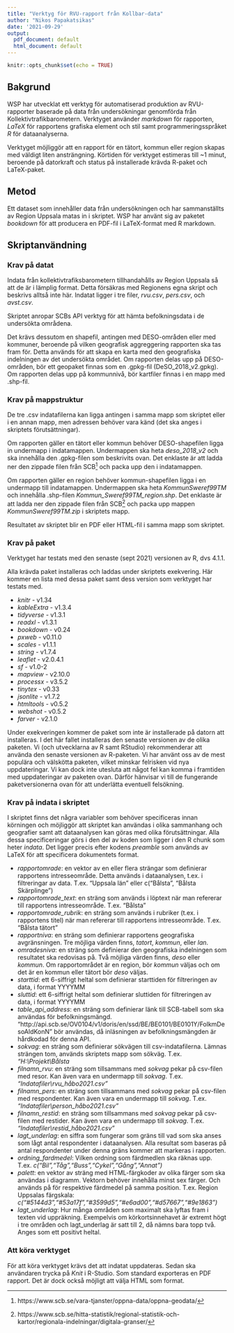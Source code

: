 ```yaml
---
title: "Verktyg för RVU-rapport från Kollbar-data"
author: "Nikos Papakatsikas"
date: '2021-09-29'
output:
  pdf_document: default
  html_document: default
---
```


```r
knitr::opts_chunk$set(echo = TRUE)
```

## Bakgrund
WSP har utvecklat ett verktyg för automatiserad produktion av RVU-rapporter baserade på data från undersökningar genomförda från Kollektivtrafikbarometern. Verktyget använder *markdown* för rapporten, *LaTeX* för rapportens grafiska element och stil samt programmeringsspråket *R* för dataanalyserna.

Verktyget möjliggör att en rapport för en tätort, kommun eller region skapas med väldigt liten ansträngning. Körtiden för verktyget estimeras till ~1 minut, beroende på datorkraft och status på installerade krävda R-paket och LaTeX-paket.

## Metod
Ett dataset som innehåller data från undersökningen och har sammanställts av Region Uppsala matas in i skriptet. WSP har använt sig av paketet *bookdown* för att producera en PDF-fil i LaTeX-format med R markdown.

## Skriptanvändning

### Krav på datat
Indata från kollektivtrafiksbarometern tillhandahålls av Region Uppsala så att de är i lämplig format. Detta försäkras med Regionens egna skript och beskrivs alltså inte här. Indatat ligger i tre filer, *rvu.csv*, *pers.csv*, och *avst.csv*.

Skriptet anropar SCBs API verktyg för att hämta befolkningsdata i de undersökta områdena.

Det krävs dessutom en shapefil, antingen med DESO-områden eller med kommuner, beroende på vilken geografisk aggreggering rapporten ska tas fram för. Detta används för att skapa en karta med den geografiska indelningen av det undersökta området. Om rapporten delas upp på DESO-områden, bör ett geopaket finnas som en .gpkg-fil (DeSO_2018_v2.gpkg). Om rapporten delas upp på kommunnivå, bör kartfiler finnas i en mapp med .shp-fil.

### Krav på mappstruktur
De tre .csv indatafilerna kan ligga antingen i samma mapp som skriptet eller i en annan mapp, men adressen behöver vara känd (det ska anges i skriptets förutsättningar).

Om rapporten gäller en tätort eller kommun behöver DESO-shapefilen ligga in undermapp i indatamappen. Undermappen ska heta *deso_2018_v2* och ska innehålla den .gpkg-filen som beskrivits ovan. Det enklaste är att ladda ner den zippade filen från SCB^[https://www.scb.se/vara-tjanster/oppna-data/oppna-geodata/] och packa upp den i indatamappen.

Om rapporten gäller en region behöver kommun-shapefilen ligga i en undermapp till indatamappen. Undermappen ska heta *KommunSweref99TM* och innehålla .shp-filen *Kommun_Sweref99TM_region.shp*. Det enklaste är att ladda ner den zippade filen från SCB^[https://www.scb.se/hitta-statistik/regional-statistik-och-kartor/regionala-indelningar/digitala-granser/] och packa upp mappen *KommunSweref99TM.zip* i skriptets mapp.

Resultatet av skriptet blir en PDF eller HTML-fil i samma mapp som skriptet.

### Krav på paket
Verktyget har testats med den senaste (sept 2021) versionen av R, dvs 4.1.1.

Alla krävda paket installeras och laddas under skriptets exekvering. Här kommer en lista med dessa paket samt dess version som verktyget har testats med.

* *knitr* - v1.34
* *kableExtra* - v1.3.4
* *tidyverse* - v1.3.1
* *readxl* - v1.3.1
* *bookdown* - v0.24
* *pxweb* - v0.11.0
* *scales* - v1.1.1
* *string* - v1.7.4
* *leaflet* - v2.0.4.1
* *sf* - v1.0-2
* *mapview* - v2.10.0
* *processx* - v3.5.2
* *tinytex* - v0.33
* *jsonlite* - v1.7.2
* *htmltools* - v0.5.2
* *webshot* - v0.5.2
* *farver* - v2.1.0

Under exekveringen kommer de paket som inte är installerade på datorn att installeras. I det här fallet installeras den senaste versionen av de olika paketen. Vi (och utvecklarna av R samt RStudio) rekommenderar att använda den senaste versionen av R-paketen. Vi har använt oss av de mest populära och välskötta paketen, vilket minskar felrisken vid nya uppdateringar. Vi kan dock inte utesluta att något fel kan komma i framtiden med uppdateringar av paketen ovan. Därför hänvisar vi till de fungerande paketversionerna ovan för att underlätta eventuell felsökning.

### Krav på indata i skriptet
I skriptet finns det några variabler som behöver specificeras innan körningen och möjliggör att skriptet kan användas i olika sammanhang och geografier samt att dataanalysen kan göras med olika förutsättningar. Alla dessa specificeringar görs i den del av koden som ligger i den R chunk som heter *indata*. Det ligger precis efter kodens *preamble* som används av LaTeX för att specificera dokumentets format.

* *rapportomrade*: en vektor av en eller flera strängar som definierar rapportens intresseområde. Detta används i dataanalysen, t.ex. i filtreringar av data. T.ex. "Uppsala län" eller c("Bålsta", "Bålsta Skärplinge")
* *rapportomrade_text*: en sträng som används i löptext när man refererar till rapportens intresseområde. T.ex. "Bålsta"
* *rapportomrade_rubrik*: en sträng som används i rubriker (t.ex. i rapportens titel) när man refererar till rapportens intresseområde. T.ex. "Bålsta tätort"
* *rapportniva*: en sträng som definierar rapportens geografiska avgränsningen. Tre möjliga värden finns, *tatort*, *kommun*, eller *lan*.
* *omradesniva*: en sträng som definierar den geografiska indelningen som resultatet ska redovisas på. Två möjliga värden finns, *deso* eller *kommun*. Om rapportområdet är en region, bör *kommun* väljas och om det är en kommun eller tätort bör *deso* väljas.
* *starttid*: ett 6-siffrigt heltal som definierar starttiden för filtreringen av data, i format YYYYMM
* *sluttid*: ett 6-siffrigt heltal som definierar sluttiden för filtreringen av data, i format YYYYMM
* *table_api_address*: en sträng som definierar länk till SCB-tabell som ska användas för befolkningsmängd. "http://api.scb.se/OV0104/v1/doris/en/ssd/BE/BE0101/BE0101Y/FolkmDesoAldKonN" bör användas, då inläsningen av befolkningsmängden är hårdkodad för denna API.
* *sokvag*: en sträng som definierar sökvägen till csv-indatafilerna. Lämnas strängen tom, används skriptets mapp som sökväg. T.ex. *"H:\\Projekt\\Bålsta*
* *filnamn_rvu*: en sträng som tillsammans med *sokvag* pekar på csv-filen med resor. Kan även vara en undermapp till *sokvag*. T.ex. *"Indatafiler\\rvu_håbo2021.csv"*
* *filnamn_pers*: en sträng som tillsammans med *sokvag* pekar på csv-filen med respondenter. Kan även vara en undermapp till *sokvag*. T.ex. *"Indatafiler\\person_håbo2021.csv"*
* *filnamn_restid*: en sträng som tillsammans med *sokvag* pekar på csv-filen med restider. Kan även vara en undermapp till *sokvag*. T.ex. *"Indatafiler\\restid_håbo2021.csv"*
* *lagt_underlag*: en siffra som fungerar som gräns till vad som ska anses som lågt antal respondenter i dataanalysen. Alla resultat som baseras på antal respondenter under denna gräns kommer att markeras i rapporten.
* *ordning_fardmedel*:  Vilken ordning som färdmedlen ska räknas upp. T.ex. *c("Bil","Tåg","Buss","Cykel","Gång","Annat")*
* *palett*: en vektor av sträng med HTML-färgkoder av olika färger som ska användas i diagramm. Vektorn behöver innehålla minst sex färger. Och används på för respektive färdmedel på samma position. T.ex. Region Uppsalas färgskala: *c("#5144d3","#53a17f","#3599d5","#e6ad00","#d57667","#9e1863")*
* *lagt_underlag*: Hur många områden som maximalt ska lyftas fram i texten vid uppräkning. Exempelvis om körkortsinnehavet är extremt högt i tre områden och lagt_underlag är satt till 2, då nämns bara topp två. Anges som ett positivt heltal.

### Att köra verktyget
För att köra verktyget krävs det att indatat uppdateras. Sedan ska användaren trycka på *Knit* i R-Studio. Som standard exporteras en PDF rapport. Det är dock också möjligt att välja HTML som format.